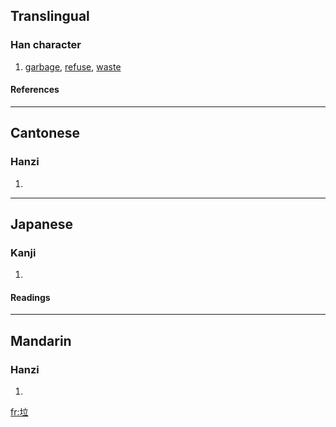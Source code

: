 ==Translingual==
===Han character===
{{Han char|rn=32|rad=土|as=05|sn=8|four=4011<sub>8</sub>|canj=土卜廿 (GYT)}}
# [[garbage]], [[refuse]], [[waste]]
====References====
{{Han ref|kx=0227.271|dkj=05029|dj=0463.140|hdz=10434.060|uh=5783|ud=22403|bh=A955|bd=43349}}
----
==Cantonese==
===Hanzi===
{{yue-hanzi|jyut=|y=laap6}}
# {{defn|Cantonese}}
----
==Japanese==
===Kanji===
{{ja-kanji|grade=|rs=土05}}
# {{defn|Japanese}} 
====Readings====
{{ja-readings|on=[[らつ]] (ratsu)|kun=}}
----
==Mandarin==
===Hanzi===
{{cmn-hanzi|pin=[[lā]] ([[la1]])|wg=la<sup>1</sup>}}
# {{defn|Mandarin}}

[[fr:垃]]